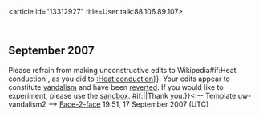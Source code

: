 <article id="13312927" title=User talk:88.106.89.107>
	<talkpage id="13312927" title="User talk:88.106.89.107">
==September 2007==
{{{icon|[[Image:Information.svg|25px]] }}}Please refrain from making unconstructive edits to Wikipedia{{{{{subst|}}}#if:Heat conduction|, as you did to [[:Heat conduction]]}}. Your edits appear to constitute [[Wikipedia:Vandalism|vandalism]] and have been [[Help:Reverting|reverted]]. If you would like to experiment, please use the [[Wikipedia:Sandbox|sandbox]]. {{{{{subst|}}}#if:{{{2|}}}|{{{2}}}|Thank you.}}&lt;!-- Template:uw-vandalism2 --&gt; [[User:Face-2-face|Face-2-face]] 19:51, 17 September 2007 (UTC)
	</talkpage>
</article>